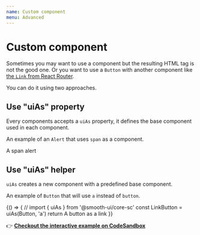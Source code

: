 ```yaml
---
name: Custom component
menu: Advanced
---
```



# Custom component

Sometimes you may want to use a component but the resulting HTML tag is not the good one. Or you want to use a `Button` with another component like [the `Link` from React Router](https://reacttraining.com/react-router/web/api/Link).

You can do it using two approaches.

## Use "uiAs" property

Every components accepts a `uiAs` property, it defines the base component used in each component.

An example of an `Alert` that uses `span` as a component.

<Playground>
  <Alert uiAs="span" variant="primary">
    A span alert
  </Alert>
</Playground>

## Use "uiAs" helper

`uiAs` creates a new component with a predefined base component.

An example of `Button` that will use `a` instead of `button`.

<Playground>
  {() => {
    // import { uiAs } from '@smooth-ui/core-sc'
    const LinkButton = uiAs(Button, 'a')
    return <LinkButton href="#">A button as a link</LinkButton>
  }}
</Playground>

👉 **[Checkout the interactive example on CodeSandbox](https://codesandbox.io/s/7k8o4x7lj6)**
